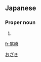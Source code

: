==Japanese==
{{ja-kanjitab|お|さき|k2=ざき|yomi=k|r=y}}

===Proper noun===
{{ja-pos|proper|おざき}}

# {{surname|lang=ja}}

[[Category:Japanese surnames|おざき]]

[[fr:尾崎]]